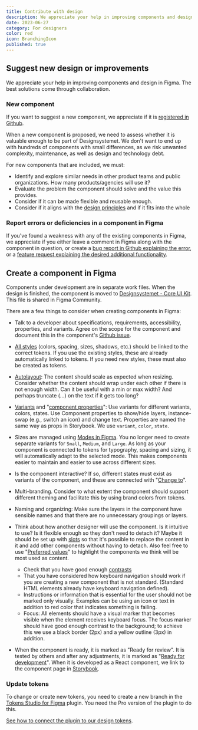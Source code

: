 ```yaml
---
title: Contribute with design
description: We appreciate your help in improving components and design in Figma.
date: 2023-06-27
category: For designers
color: red
icon: BranchingIcon
published: true
---
```


## Suggest new design or improvements

We appreciate your help in improving components and design in Figma. The best solutions come through collaboration.

### New component

If you want to suggest a new component, we appreciate if it is [registered in Github](https://github.com/digdir/designsystemet/discussions/new?category=components).

When a new component is proposed, we need to assess whether it is valuable enough to be part of Designsystemet. We don't want to end up with hundreds of components with small differences, as we risk unwanted complexity, maintenance, as well as design and technology debt.

For new components that are included, we must:

- Identify and explore similar needs in other product teams and public organizations. How many products/agencies will use it?
- Evaluate the problem the component should solve and the value this provides.
- Consider if it can be made flexible and reusable enough.
- Consider if it aligns with the [design principles](/en/fundamentals/introduction/design-principles) and if it fits into the whole

### Report errors or deficiencies in a component in Figma

If you've found a weakness with any of the existing components in Figma, we appreciate if you either leave a comment in Figma along with the component in question, or create a [bug report in Github explaining the error](https://github.com/digdir/designsystemet/issues/new?assignees=&labels=%F0%9F%90%9B+bug&projects=&template=1bug_report.yml), or a [feature request explaining the desired additional functionality](https://github.com/digdir/designsystemet/issues/new?assignees=&labels=%E2%9C%A8feature+request%2Cneeds+prioritization%E2%9D%97%EF%B8%8F&projects=&template=2feature_request.yml).

## Create a component in Figma

Components under development are in separate work files. When the design is finished, the component is moved to [Designsystemet - Core UI Kit](https://www.figma.com/@designsystemet). This file is shared in Figma Community.

There are a few things to consider when creating components in Figma:

- Talk to a developer about specifications, requirements, accessibility, properties, and variants. Agree on the scope for the component and document this in the component's [Github issue](https://github.com/orgs/digdir/projects/3/views/14).

- [All styles](https://docs.tokens.studio/manage-tokens/token-types) (colors, spacing, sizes, shadows, etc.) should be linked to the correct tokens. If you use the existing styles, these are already automatically linked to tokens. If you need new styles, these must also be created as tokens.

- [Autolayout](https://help.figma.com/hc/en-us/articles/5731482952599-Using-auto-layout): The content should scale as expected when resizing. Consider whether the content should wrap under each other if there is not enough width. Can it be useful with a min or max width? And perhaps truncate (...) on the text if it gets too long?

- [Variants](https://help.figma.com/hc/en-us/articles/360056440594-Create-and-use-variants) and "[component properties](https://help.figma.com/hc/en-us/articles/5579474826519-Explore-component-properties)": Use variants for different variants, colors, states. Use Component properties to show/hide layers, instance-swap (e.g., switch an icon) and change text. Properties are named the same way as props in Storybook. We use `variant`, `color`, `state`.

- Sizes are managed using [Modes in Figma](/en/fundamentals/for-designers/modes-in-figma). You no longer need to create separate variants for `Small`, `Medium`, and `Large`. As long as your component is connected to tokens for typography, spacing and sizing, it will automatically adapt to the selected mode. This makes components easier to maintain and easier to use across different sizes.

- Is the component interactive? If so, different states must exist as variants of the component, and these are connected with "[Change to](https://help.figma.com/hc/en-us/articles/360061175334-Create-interactive-components-with-variants#create)".

- Multi-branding. Consider to what extent the component should support different theming and facilitate this by using brand colors from tokens.

- Naming and organizing: Make sure the layers in the component have sensible names and that there are no unnecessary groupings or layers.

- Think about how another designer will use the component. Is it intuitive to use? Is it flexible enough so they don't need to detach it? Maybe it should be set up with [slots](https://www.youtube.com/watch?v=FOGgsPz3UTk) so that it's possible to replace the content in it and add other components without having to detach. Also feel free to use "[Preferred values](https://help.figma.com/hc/en-us/articles/5579474826519-Explore-component-properties#preferred)" to highlight the components we think will be most used as content.

  - Check that you have good enough [contrasts](https://www.uutilsynet.no/regelverk/testprosedyrar-nettstader/709#suksesskriterium_143_kontrast)
  - That you have considered how keyboard navigation should work if you are creating a new component that is not standard. (Standard HTML elements already have keyboard navigation defined).
  - Instructions or information that is essential for the user should not be marked only visually. Examples can be using an icon or text in addition to red color that indicates something is failing.
  - Focus: All elements should have a visual marker that becomes visible when the element receives keyboard focus. The focus marker should have good enough contrast to the background; to achieve this we use a black border (2px) and a yellow outline (3px) in addition.

- When the component is ready, it is marked as "Ready for review". It is tested by others and after any adjustments, it is marked as "[Ready for development](https://help.figma.com/hc/en-us/articles/15023124644247-Guide-to-Dev-Mode)". When it is developed as a React component, we link to the component page in [Storybook](https://storybook.designsystemet.no).

### Update tokens

To change or create new tokens, you need to create a new branch in the [Tokens Studio for Figma](https://tokens.studio/) plugin. You need the Pro version of the plugin to do this.

[See how to connect the plugin to our design tokens](/en/fundamentals/for-designers/get-started#use-your-own-color-palette-on-the-components).
